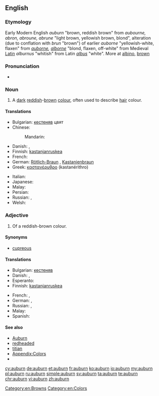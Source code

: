 {{also|Auburn}}
==English==

===Etymology===
Early Modern English ''auburn'' "brown, reddish brown" from {{etyl|enm|en}} ''aubourne, abron, abroune, abrune'' "light brown, yellowish brown, blond", alteration (due to conflation with {{etyl|enm|-}} ''brun'' "brown") of earlier ''auborne'' "yellowish-white, flaxen" from {{etyl|fro|en}} ''[[auborne]], [[alborne]]'' "blond, flaxen, off-white" from Medieval [[Latin]] ''alburnus'' "whitish" from Latin ''[[albus]]'' "white". More at [[albino]], [[brown]]

===Pronunciation===
* {{rhymes|ɔːbə(ɹ)n}}

===Noun===
{{en-noun|-}}

# A [[dark]] [[reddish]]-[[brown]] [[colour]], often used to describe [[hair]] colour.
#: {{color panel|auburn|6B3232}}

====Translations====
{{trans-top|reddish-brown}}
* Bulgarian: [[кестеняв]] цвят
* Chinese:
*: Mandarin: {{t|cmn|赤褐色|tr=chìhèsè|sc=Hani}}
* Danish: {{t-|da|kastanjebrun}}, {{t-|da|kastanjerød}}
* Finnish: [[kastanjanruskea]]
* French: {{t+|fr|roux|m}}
* German: [[Rötlich-Braun]] {{n}}, [[Kastanienbraun]] {{n}}
* Greek: [[καστανέρυθρο]] (kastanérithro) {{n}}
{{trans-mid}}
* Italian: {{t-|it|biondo rame|m}}
* Japanese: {{t-|ja|赤褐色|tr=せきかっしょく, sekikasshoku}}
* Malay: {{t-|ms|perang kemerah-merahan}}
* Persian: {{t+|fa|بور|tr=bur}}
* Russian: {{t+|ru|красно-коричневый|tr=krásno-koríčnevyj}} {{qualifier|цвет}}, {{t-|ru|тёмно-рыжий|tr=tjómno-rýžij}} {{qualifier|цвет}}
* Welsh: {{t-|cy|coch-frown}}
{{trans-bottom}}

===Adjective===
{{en-adj}}

# Of a reddish-brown colour.

====Synonyms====
* [[cupreous]]

====Translations====
{{trans-top|reddish-brown}}
* Bulgarian: [[кестеняв]]
* Danish: {{t-|da|kastanjebrun}}, {{t-|da|kastanjerød}}
* Esperanto: {{t-|eo|ruĝbruna}}
* Finnish: [[kastanjanruskea]]
{{trans-mid}}
* French: {{t+|fr|roux}}, {{t+|fr|auburn}}
* German: {{t-|de|rötlich-braun}}, {{t+|de|kastanienbraun}}
* Russian: {{t+|ru|красно-коричневый|tr=krásno-koríčnevyj}}, {{t-|ru|тёмно-рыжий|tr=tjómno-rýžij}}
* Malay: {{t-|ms|perang kemerah-merahan}}
* Spanish: {{t+|es|castaño}}
{{trans-bottom}}

====See also====
* [[w:Auburn|Auburn]]
* [[redheaded]]
* [[titian]]
* [[Appendix:Colors]]
* {{pedialite|Auburn (color)}}

[[Category:en:Browns]]
[[Category:en:Colors]]

[[cy:auburn]]
[[de:auburn]]
[[et:auburn]]
[[fr:auburn]]
[[ko:auburn]]
[[io:auburn]]
[[my:auburn]]
[[pl:auburn]]
[[ru:auburn]]
[[simple:auburn]]
[[sv:auburn]]
[[ta:auburn]]
[[te:auburn]]
[[chr:auburn]]
[[vi:auburn]]
[[zh:auburn]]